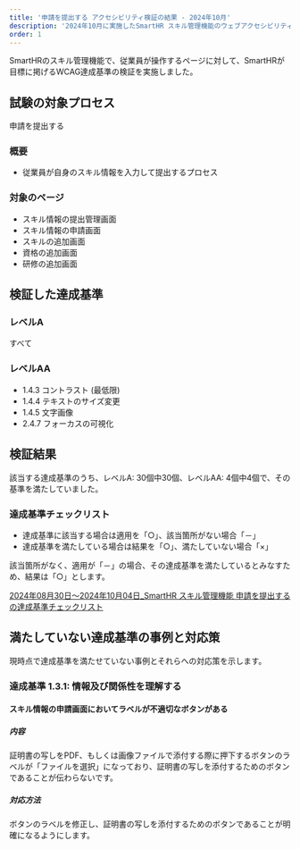 ```yaml
---
title: '申請を提出する アクセシビリティ検証の結果 - 2024年10月'
description: '2024年10月に実施したSmartHR スキル管理機能のウェブアクセシビリティ検証の結果を公開しています。'
order: 1
---
```


SmartHRのスキル管理機能で、従業員が操作するページに対して、SmartHRが目標に掲げるWCAG達成基準の検証を実施しました。

## 試験の対象プロセス
申請を提出する

### 概要

- 従業員が自身のスキル情報を入力して提出するプロセス

### 対象のページ
- スキル情報の提出管理画面
- スキル情報の申請画面
- スキルの追加画面
- 資格の追加画面
- 研修の追加画面

## 検証した達成基準

### レベルA

すべて

### レベルAA

- 1.4.3 コントラスト (最低限)
- 1.4.4 テキストのサイズ変更
- 1.4.5 文字画像
- 2.4.7 フォーカスの可視化

## 検証結果

該当する達成基準のうち、レベルA: 30個中30個、レベルAA: 4個中4個で、その基準を満たしていました。

### 達成基準チェックリスト

- 達成基準に該当する場合は適用を「○」、該当箇所がない場合「－」
- 達成基準を満たしている場合は結果を「○」、満たしていない場合「×」

該当箇所がなく、適用が「－」の場合、その達成基準を満たしているとみなすため、結果は「○」とします。

[2024年08月30日〜2024年10月04日_SmartHR スキル管理機能 申請を提出する の達成基準チェックリスト](https://docs.google.com/spreadsheets/d/1yez_i9ZFu7x05fGfUyKZIIejaWBdt1VsMooC24GVv4Y/edit?gid=0#gid=0)

## 満たしていない達成基準の事例と対応策

現時点で達成基準を満たせていない事例とそれらへの対応策を示します。

<!-- textlint-disable -->
### 達成基準 1.3.1: 情報及び関係性を理解する
<!-- textlint-enable -->

#### スキル情報の申請画面においてラベルが不適切なボタンがある

##### 内容
証明書の写しをPDF、もしくは画像ファイルで添付する際に押下するボタンのラベルが「ファイルを選択」になっており、証明書の写しを添付するためのボタンであることが伝わらないです。

##### 対応方法
ボタンのラベルを修正し、証明書の写しを添付するためのボタンであることが明確になるようにします。
